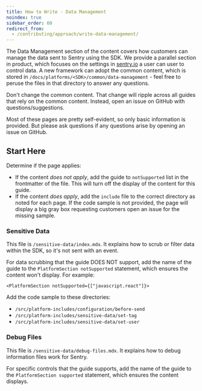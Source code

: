 ```yaml
---
title: How to Write - Data Management
noindex: true
sidebar_order: 60
redirect_from:
  - /contributing/approach/write-data-management/
---
```


The Data Management section of the content covers how customers can manage the data sent to Sentry using the SDK. We provide a parallel section in product, which focuses on the settings in [sentry.io](http://sentry.io) a user can user to control data. A new framework can adopt the common content, which is stored in `/docs/platforms/<SDK>/common/data-management` - feel free to peruse the files in that directory to answer any questions.

<Alert >

Don't change the common content. That change will ripple across all guides that rely on the common content. Instead, open an issue on GitHub with questions/suggestions.

</Alert >

Most of these pages are pretty self-evident, so only basic information is provided. But please ask questions if any questions arise by opening an issue on GitHub.

## Start Here

Determine if the page applies:

- If the content _does not apply_, add the guide to `notSupported` list in the frontmatter of the file. This will turn off the display of the content for this guide.
- If the content _does apply_, add the `include` file to the correct directory as noted for each page. If the code sample is not provided, the page will display a big gray box requesting customers open an issue for the missing sample.

### Sensitive Data

This file is `/sensitive-data/index.mdx`. It explains how to scrub or filter data within the SDK, so it's not sent with an event.

For data scrubbing that the guide DOES NOT support, add the name of the guide to the `PlatformSection notSupported` statement, which ensures the content won't display. For example:

`<PlatformSection notSupported={["javascript.react"]}>`

Add the code sample to these directories:

- `/src/platform-includes/configuration/before-send`
- `/src/platform-includes/sensitive-data/set-tag`
- `/src/platform-includes/sensitive-data/set-user`

### Debug Files

This file is `/sensitive-data/debug-files.mdx`. It explains how to debug information files work for Sentry.

For specific controls that the guide supports, add the name of the guide to the `PlatformSection supported` statement, which ensures the content displays.
